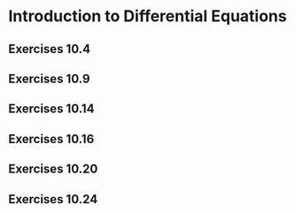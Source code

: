 # Introduction to Differential Equations

## Exercises 10.4 {#exr10.4}

## Exercises 10.9 {#exr10.9}

## Exercises 10.14 {#exr10.14}

## Exercises 10.16 {#exr10.16}

## Exercises 10.20 {#exr10.20}

## Exercises 10.24 {#exr10.24}